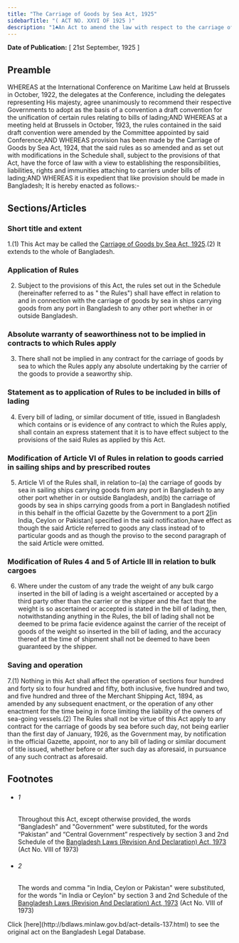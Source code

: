 ```yaml
---
title: "The Carriage of Goods by Sea Act, 1925"
sidebarTitle: "( ACT NO. XXVI OF 1925 )"
description: "1♣An Act to amend the law with respect to the carriage of goods by sea."
---
```


**Date of Publication:** [ 21st September, 1925 ]

## Preamble

WHEREAS at the International Conference on Maritime Law held at Brussels in October, 1922, the delegates at the Conference, including the delegates representing His majesty, agree unanimously to recommend their respective Governments to adopt as the basis of a convention a draft convention for the unification of certain rules relating to bills of lading;AND WHEREAS at a meeting held at Brussels in October, 1923, the rules contained in the said draft convention were amended by the Committee appointed by said Conference;AND WHEREAS provision has been made by the Carriage of Goods by Sea Act, 1924, that the said rules as so amended and as set out with modifications in the Schedule shall, subject to the provisions of that Act, have the force of law with a view to establishing the responsibilities, liabilities, rights and immunities attaching to carriers under bills of lading;AND WHEREAS it is expedient that like provision should be made in Bangladesh; It is hereby enacted as follows:-

## Sections/Articles

### Short title and extent

1.(1) This Act may be called the [Carriage of Goods by Sea Act, 1925](/act-137.html "Carriage of Goods by Sea Act, 1925").(2) It extends to the whole of Bangladesh.

### Application of Rules

2. Subject to the provisions of this Act, the rules set out in the Schedule (hereinafter referred to as " the Rules") shall have effect in relation to and in connection with the carriage of goods by sea in ships carrying goods from any port in Bangladesh to any other port whether in or outside Bangladesh.

### Absolute warranty of seaworthiness not to be implied in contracts to which Rules apply

3. There shall not be implied in any contract for the carriage of goods by sea to which the Rules apply any absolute undertaking by the carrier of the goods to provide a seaworthy ship.

### Statement as to application of Rules to be included in bills of lading

4. Every bill of lading, or similar document of title, issued in Bangladesh which contains or is evidence of any contract to which the Rules apply, shall contain an express statement that it is to have effect subject to the provisions of the said Rules as applied by this Act.

### Modification of Article VI of Rules in relation to goods carried in sailing ships and by prescribed routes

5. Article VI of the Rules shall, in relation to-(a) the carriage of goods by sea in sailing ships carrying goods from any port in Bangladesh to any other port whether in or outside Bangladesh, and(b) the carriage of goods by sea in ships carrying goods from a port in Bangladesh notified in this behalf in the official Gazette by the Government to a port [2](1)[in India, Ceylon or Pakistan] specified in the said notification,have effect as though the said Article referred to goods any class instead of to particular goods and as though the proviso to the second paragraph of the said Article were omitted.

### Modification of Rules 4 and 5 of Article III in relation to bulk cargoes

6. Where under the custom of any trade the weight of any bulk cargo inserted in the bill of lading is a weight ascertained or accepted by a third party other than the carrier or the shipper and the fact that the weight is so ascertained or accepted is stated in the bill of lading, then, notwithstanding anything in the Rules, the bill of lading shall not be deemed to be prima facie evidence against the carrier of the receipt of goods of the weight so inserted in the bill of lading, and the accuracy thereof at the time of shipment shall not be deemed to have been guaranteed by the shipper.

### Saving and operation

7.(1) Nothing in this Act shall affect the operation of sections four hundred and forty six to four hundred and fifty, both inclusive, five hundred and two, and five hundred and three of the Merchant Shipping Act, 1894, as amended by any subsequent enactment, or the operation of any other enactment for the time being in force limiting the liability of the owners of sea-going vessels.(2) The Rules shall not be virtue of this Act apply to any contract for the carriage of goods by sea before such day, not being earlier than the first day of January, 1926, as the Government may, by notification in the official Gazette, appoint, nor to any bill of lading or similar document of title issued, whether before or after such day as aforesaid, in pursuance of any such contract as aforesaid.

## Footnotes

- ###### 1

  Throughout this Act, except otherwise provided, the words “Bangladesh” and "Government" were substituted, for the words “Pakistan” and “Central Government” respectively by section 3 and 2nd Schedule of the [Bangladesh Laws (Revision And Declaration) Act, 1973](/act-430.html "Bangladesh Laws (Revision And Declaration) Act, 1973") (Act No. VIII of 1973)

- ###### 2

  The words and comma "in India, Ceylon or Pakistan" were substituted, for the words "in India or Ceylon" by section 3 and 2nd Schedule of the [Bangladesh Laws (Revision And Declaration) Act, 1973](/act-430.html "Bangladesh Laws (Revision And Declaration) Act, 1973") (Act No. VIII of 1973)

<Note>
  Click [here](http://bdlaws.minlaw.gov.bd/act-details-137.html) to see the original act on the Bangladesh Legal Database.
</Note>
